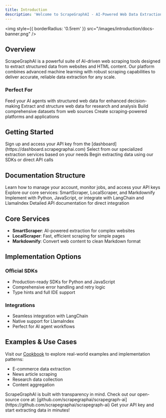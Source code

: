 ```yaml
---
title: Introduction
description: 'Welcome to ScrapeGraphAI - AI-Powered Web Data Extraction'
---
```


<img
  style={{ borderRadius: '0.5rem' }}
  src="/images/introduction/docs-banner.png"
/>

## Overview

ScrapeGraphAI is a powerful suite of AI-driven web scraping tools designed to extract structured data from websites and HTML content. Our platform combines advanced machine learning with robust scraping capabilities to deliver accurate, reliable data extraction for any scale.

### Perfect For

<CardGroup cols={2}>
  <Card title="AI Applications" icon="robot">
    Feed your AI agents with structured web data for enhanced decision-making
  </Card>
  <Card title="Data Analysis" icon="chart-mixed">
    Extract and structure web data for research and analysis
  </Card>
  <Card title="Dataset Creation" icon="database" >
    Build comprehensive datasets from web sources
  </Card>
  <Card title="Platform Building" icon="layer-group">
    Create scraping-powered platforms and applications
  </Card>
</CardGroup>

## Getting Started

<Steps>
  <Step title="Get API Key">
    Sign up and access your API key from the [dashboard](https://dashboard.scrapegraphai.com)
  </Step>
  <Step title="Choose Your Service">
    Select from our specialized extraction services based on your needs
  </Step>
  <Step title="Start Extracting">
    Begin extracting data using our SDKs or direct API calls
  </Step>
</Steps>

## Documentation Structure

<CardGroup cols={2}>
  <Card title="Dashboard" icon="gauge" href="/dashboard/overview">
    Learn how to manage your account, monitor jobs, and access your API keys
  </Card>
  <Card title="Services" icon="gears" href="/services/smartscraper">
    Explore our core services: SmartScraper, LocalScraper, and Markdownify
  </Card>
  <Card title="SDKs & Integration" icon="code" href="/sdks/python">
    Implement with Python, JavaScript, or integrate with LangChain and LlamaIndex
  </Card>
  <Card title="API Reference" icon="book" href="/api-reference/introduction">
    Detailed API documentation for direct integration
  </Card>
</CardGroup>

## Core Services

- **SmartScraper**: AI-powered extraction for complex websites
- **LocalScraper**: Fast, efficient scraping for simple pages
- **Markdownify**: Convert web content to clean Markdown format

## Implementation Options

### Official SDKs
- Production-ready SDKs for Python and JavaScript
- Comprehensive error handling and retry logic
- Type hints and full IDE support

### Integrations
- Seamless integration with LangChain
- Native support for LlamaIndex
- Perfect for AI agent workflows

## Examples & Use Cases

Visit our [Cookbook](/cookbook/introduction) to explore real-world examples and implementation patterns:
- E-commerce data extraction
- News article scraping
- Research data collection
- Content aggregation

<Accordion icon="github" title="Open Source">
  ScrapeGraphAI is built with transparency in mind. Check out our open-source core at:
  [github.com/scrapegraphai/scrapegraph-ai](https://github.com/scrapegraphai/scrapegraph-ai)
</Accordion>

<Card title="Ready to Start?" icon="rocket" href="/dashboard/overview">
  Get your API key and start extracting data in minutes!
</Card>
